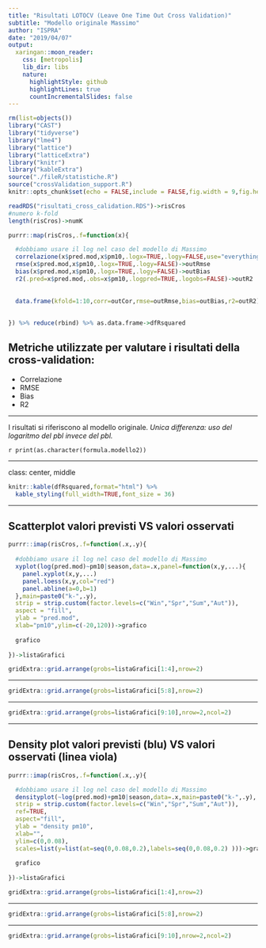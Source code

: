 ```yaml
---
title: "Risultati LOTOCV (Leave One Time Out Cross Validation)"
subtitle: "Modello originale Massimo"
author: "ISPRA"
date: "2019/04/07"
output:
  xaringan::moon_reader:
    css: [metropolis]
    lib_dir: libs
    nature:
      highlightStyle: github
      highlightLines: true
      countIncrementalSlides: false
---
```


```r
rm(list=objects())
library("CAST")
library("tidyverse")
library("lme4")
library("lattice")
library("latticeExtra")
library("knitr")
library("kableExtra")
source("./fileR/statistiche.R")
source("crossValidation_support.R")
knitr::opts_chunk$set(echo = FALSE,include = FALSE,fig.width = 9,fig.height = 8,message = FALSE)
```

```r
readRDS("risultati_cross_calidation.RDS")->risCros
#numero k-fold
length(risCros)->numK
```

```r
purrr::map(risCros,.f=function(x){

  #dobbiamo usare il log nel caso del modello di Massimo
  correlazione(x$pred.mod,x$pm10,.logx=TRUE,.logy=FALSE,use="everything")->outCor
  rmse(x$pred.mod,x$pm10,.logx=TRUE,.logy=FALSE)->outRmse
  bias(x$pred.mod,x$pm10,.logx=TRUE,.logy=FALSE)->outBias
  r2(.pred=x$pred.mod,.obs=x$pm10,.logpred=TRUE,.logobs=FALSE)->outR2
  
  
  data.frame(kfold=1:10,corr=outCor,rmse=outRmse,bias=outBias,r2=outR2)
  
  
}) %>% reduce(rbind) %>% as.data.frame->dfRsquared
```

## Metriche utilizzate per valutare i risultati della cross-validation:

* Correlazione
* RMSE
* Bias
* R2

---

I risultati si riferiscono al modello originale. *Unica differenza: uso del logaritmo del pbl invece del pbl.*


`r print(as.character(formula.modello2))`

---

class: center,  middle

```r
knitr::kable(dfRsquared,format="html") %>%
  kable_styling(full_width=TRUE,font_size = 36)
```

---

## Scatterplot valori previsti VS valori osservati

```r
purrr::imap(risCros,.f=function(.x,.y){
  
  #dobbiamo usare il log nel caso del modello di Massimo
  xyplot(log(pred.mod)~pm10|season,data=.x,panel=function(x,y,...){
    panel.xyplot(x,y,...)
    panel.loess(x,y,col="red")
    panel.abline(a=0,b=1)
  },main=paste0("k-",.y),
  strip = strip.custom(factor.levels=c("Win","Spr","Sum","Aut")),
  aspect = "fill",
  ylab = "pred.mod",
  xlab="pm10",ylim=c(-20,120))->grafico
  
  grafico
  
})->listaGrafici
```

```r
gridExtra::grid.arrange(grobs=listaGrafici[1:4],nrow=2)
```

---

```r
gridExtra::grid.arrange(grobs=listaGrafici[5:8],nrow=2)
```

---

```r
gridExtra::grid.arrange(grobs=listaGrafici[9:10],nrow=2,ncol=2)
```

---

## Density plot valori previsti (blu) VS valori osservati (linea viola)

```r
purrr::imap(risCros,.f=function(.x,.y){

  #dobbiamo usare il log nel caso del modello di Massimo
  densityplot(~log(pred.mod)+pm10|season,data=.x,main=paste0("k-",.y),
  strip = strip.custom(factor.levels=c("Win","Spr","Sum","Aut")),
  ref=TRUE,
  aspect="fill",
  ylab = "density pm10",
  xlab="",
  ylim=c(0,0.08),
  scales=list(y=list(at=seq(0,0.08,0.2),labels=seq(0,0.08,0.2) )))->grafico
  
  grafico
  
})->listaGrafici
```

```r
gridExtra::grid.arrange(grobs=listaGrafici[1:4],nrow=2)
```

---

```r
gridExtra::grid.arrange(grobs=listaGrafici[5:8],nrow=2)
```

---

```r
gridExtra::grid.arrange(grobs=listaGrafici[9:10],nrow=2,ncol=2)
```
